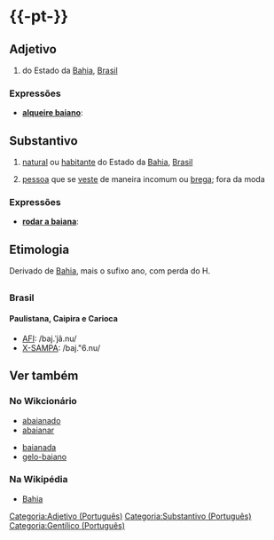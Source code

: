 ={{-pt-}}=
==Adjetivo==
{{flex.pt|ms=baiano|mp=baianos|fs=baiana|fp=baianas}}
{{paroxítona|bai|a|no}}
# do Estado da [[Bahia]], [[Brasil]]

===Expressões===
* '''[[alqueire baiano]]''': 

==Substantivo==
{{paroxítona|bai|a|no}}
# [[natural]] ou [[habitante]] do Estado da [[Bahia]], [[Brasil]]
# {{escopo|São Paulo, Brasil; popular; pejorativo}} [[pessoa]] que se [[vestir|veste]] de maneira incomum ou [[brega]]; fora da moda

===Expressões===
* '''[[rodar a baiana]]''': 

== Etimologia ==
Derivado de [[Bahia]], mais o sufixo ano, com perda do H.

=={{pronúncia|pt}}==
===Brasil===
====Paulistana, Caipira e Carioca====
* [[AFI]]: /baj.ˈjã.nu/
* [[X-SAMPA]]: /baj."6.nu/

==Ver também==
===No Wikcionário===
{{verTambém.Ini}}
* [[abaianado]]
* [[abaianar]]
{{verTambém.NovaColuna}}
* [[baianada]]
* [[gelo-baiano]]
{{verTambém.Fim}}

===Na Wikipédia===
* [[:w:Bahia|Bahia]]

[[Categoria:Adjetivo (Português)]]
[[Categoria:Substantivo (Português)]]
[[Categoria:Gentílico (Português)]]
